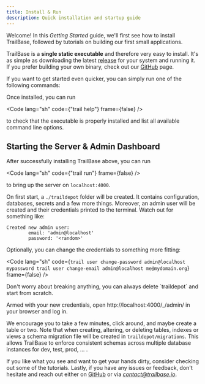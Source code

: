 ```yaml
---
title: Install & Run
description: Quick installation and startup guide
---
```




Welcome! In this *Getting Started* guide, we'll first see how to install
TrailBase, followed by tutorials on building our first small applications.

TrailBase is a **single static executable** and therefore very easy to install.
It's as simple as downloading the latest
[release](https://github.com/trailbaseio/trailbase/releases) for your
system and running it. If you prefer building your own binary, check out our
[GitHub](https://github.com/trailbaseio/trailbase) page.

If you want to get started even quicker, you can simply run one of the
following commands:


<InstallOneLiners />

Once installed, you can run

<Code lang="sh" code={"trail help"} frame={false} />

to check that the executable is properly installed and list all available
command line options.


## Starting the Server & Admin Dashboard

After successfully installing TrailBase above, you can run

<Code lang="sh" code={"trail run"} frame={false} />

to bring up the server on `localhost:4000`.

On first start, a `./traildepot` folder will be created. It contains
configuration, databases, secrets and a few more things.
Moreover, an admin user will be created and their credentials printed to the
terminal.
Watch out for something like:

```
Created new admin user:
        email: 'admin@localhost'
        password: '<random>'
```

Optionally, you can change the credentials to something more fitting:

<Code lang="sh" code={`
trail user change-password admin@localhost mypassword
trail user change-email admin@localhost me@mydomain.org
`} frame={false} />

<Aside type="tip" title="Starting Over">
Don't worry about breaking anything, you can always delete `traildepot` and start from scratch.
</Aside>

Armed with your new credentials, open http://localhost:4000/_/admin/ in your
browser and log in.

We encourage you to take a few minutes, click around, and maybe create a table
or two.
Note that when creating, altering, or deleting tables, indexes or views a
schema migration file will be created in `traildepot/migrations`. This allows
TrailBase to enforce consistent schemas across multiple database instances for
dev, test, prod, ... .

If you like what you see and want to get your hands dirty, consider checking
out some of the tutorials.
Lastly, if you have any issues or feedback, don't hesitate and reach out either
on [GitHub](https://github.com/trailbaseio/trailbase) or via
*contact@trailbase.io*.
